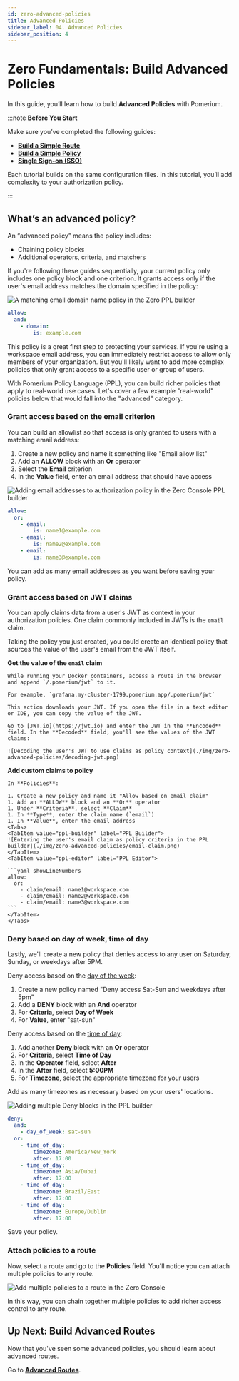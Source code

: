 ```yaml
---
id: zero-advanced-policies
title: Advanced Policies
sidebar_label: 04. Advanced Policies
sidebar_position: 4
---
```



# Zero Fundamentals: Build Advanced Policies

In this guide, you’ll learn how to build **Advanced Policies** with Pomerium.

:::note **Before You Start**

Make sure you’ve completed the following guides:

- [**Build a Simple Route**](docs/courses/fundamentals/zero-build-routes)
- [**Build a Simple Policy**](docs/courses/fundamentals/zero-build-policies)
- [**Single Sign-on (SSO)**](docs/courses/fundamentals/zero-single-sign-on)

Each tutorial builds on the same configuration files. In this tutorial, you’ll add complexity to your authorization policy.

:::

## What’s an advanced policy?

An “advanced policy” means the policy includes:

- Chaining policy blocks
- Additional operators, criteria, and matchers

If you're following these guides sequentially, your current policy only includes one policy block and one criterion. It grants access only if the user's email address matches the domain specified in the policy:

<Tabs>
<TabItem value="ppl-builder" label="PPL Builder">

![A matching email domain name policy in the Zero PPL builder](./img/zero-advanced-policies/matching-domain.png)

</TabItem>
<TabItem value="ppl-editor" label="PPL Editor">

```yaml showLineNumbers
allow:
  and:
    - domain:
        is: example.com
```

</TabItem>
</Tabs>

This policy is a great first step to protecting your services. If you're using a workspace email address, you can immediately restrict access to allow only members of your organization. But you'll likely want to add more complex policies that only grant access to a specific user or group of users.

With Pomerium Policy Language (PPL), you can build richer policies that apply to real-world use cases. Let's cover a few example "real-world" policies below that would fall into the "advanced" category.

### Grant access based on the email criterion

You can build an allowlist so that access is only granted to users with a matching email address:

1. Create a new policy and name it something like "Email allow list"
1. Add an **ALLOW** block with an **Or** operator
1. Select the **Email** criterion
1. In the **Value** field, enter an email address that should have access

<Tabs>
<TabItem value="ppl-builder" label="PPL Builder">

![Adding email addresses to authorization policy in the Zero Console PPL builder](./img/zero-advanced-policies/email-allowlist.png)

</TabItem>
<TabItem value="ppl-editor" label="PPL Editor">

```yaml showLineNumbers
allow:
  or:
    - email:
        is: name1@example.com
    - email:
        is: name2@example.com
    - email:
        is: name3@example.com
```

</TabItem>
</Tabs>

You can add as many email addresses as you want before saving your policy.

### Grant access based on JWT claims

You can apply claims data from a user's JWT as context in your authorization policies. One claim commonly included in JWTs is the `email` claim.

Taking the policy you just created, you could create an identical policy that sources the value of the user's email from the JWT itself.

**Get the value of the `email` claim**

    While running your Docker containers, access a route in the browser and append `/.pomerium/jwt` to it.

    For example, `grafana.my-cluster-1799.pomerium.app/.pomerium/jwt`

    This action downloads your JWT. If you open the file in a text editor or IDE, you can copy the value of the JWT.

    Go to [JWT.io](https://jwt.io) and enter the JWT in the **Encoded** field. In the **Decoded** field, you'll see the values of the JWT claims:

    ![Decoding the user's JWT to use claims as policy context](./img/zero-advanced-policies/decoding-jwt.png)

**Add custom claims to policy**

    In **Policies**:

    1. Create a new policy and name it "Allow based on email claim"
    1. Add an **ALLOW** block and an **Or** operator
    1. Under **Criteria**, select **Claim**
    1. In **Type**, enter the claim name (`email`)
    1. In **Value**, enter the email address
    <Tabs>
    <TabItem value="ppl-builder" label="PPL Builder">
    ![Entering the user's email claim as policy criteria in the PPL builder](./img/zero-advanced-policies/email-claim.png)
    </TabItem>
    <TabItem value="ppl-editor" label="PPL Editor">

    ```yaml showLineNumbers
    allow:
      or:
        - claim/email: name1@workspace.com
        - claim/email: name2@workspace.com
        - claim/email: name3@workspace.com
    ```
    </TabItem>
    </Tabs>

### Deny based on day of week, time of day

Lastly, we'll create a new policy that denies access to any user on Saturday, Sunday, or weekdays after 5PM.

Deny access based on the [day of the week](/docs/capabilities/ppl#day-of-week-matcher):

1. Create a new policy named "Deny access Sat-Sun and weekdays after 5pm"
1. Add a **DENY** block with an **And** operator
1. For **Criteria**, select **Day of Week**
1. For **Value**, enter "sat-sun"

Deny access based on the [time of day](/docs/capabilities/ppl#time-of-day-matcher):

1. Add another **Deny** block with an **Or** operator
1. For **Criteria**, select **Time of Day**
1. In the **Operator** field, select **After**
1. In the **After** field, select **5:00PM**
1. For **Timezone**, select the appropriate timezone for your users

Add as many timezones as necessary based on your users' locations.

<Tabs>
<TabItem value="ppl-builder" label="PPL Builder">

![Adding multiple Deny blocks in the PPL builder](./img/zero-advanced-policies/multiple-deny-blocks.png)

</TabItem>
<TabItem value="ppl-editor" label="PPL Editor">

```yaml showLineNumbers
deny:
  and:
    - day_of_week: sat-sun
  or:
    - time_of_day:
        timezone: America/New_York
        after: 17:00
    - time_of_day:
        timezone: Asia/Dubai
        after: 17:00
    - time_of_day:
        timezone: Brazil/East
        after: 17:00
    - time_of_day:
        timezone: Europe/Dublin
        after: 17:00
```

</TabItem>
</Tabs>

Save your policy.

### Attach policies to a route

Now, select a route and go to the **Policies** field. You'll notice you can attach multiple policies to any route.

![Add multiple policies to a route in the Zero Console](./img/zero-advanced-policies/multiple-policies.png)

In this way, you can chain together multiple policies to add richer access control to any route.

## Up Next: Build Advanced Routes

Now that you've seen some advanced policies, you should learn about advanced routes.

Go to [**Advanced Routes**](/docs/courses/fundamentals/zero-advanced-routes).

